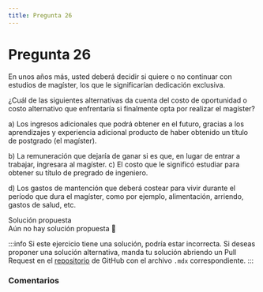 ```yaml
---
title: Pregunta 26
---
```



# Pregunta 26

<div className="exercise">
En unos años más, usted deberá decidir si quiere o no continuar con estudios de magíster, los que
le significarían dedicación exclusiva.

¿Cuál de las siguientes alternativas da cuenta del costo de oportunidad o costo alternativo que
enfrentaría si finalmente opta por realizar el magíster?

a) Los ingresos adicionales que podrá obtener en el futuro, gracias a los aprendizajes y
experiencia adicional producto de haber obtenido un título de postgrado (el magíster).

b) La remuneración que dejaría de ganar si es que, en lugar de entrar a trabajar, ingresara al
magíster.
c) El costo que le significó estudiar para obtener su título de pregrado de ingeniero.


d) Los gastos de mantención que deberá costear para vivir durante el período que dura el
magíster, como por ejemplo, alimentación, arriendo, gastos de salud, etc.

</div>

<MDXDetails>
<summary>Solución propuesta</summary>

<div className="exercise">
Aún no hay solución propuesta 🥲
</div>

:::info
Si este ejercicio tiene una solución, podría estar incorrecta. Si deseas proponer una solución alternativa, manda tu solución abriendo
un Pull Request en el [repositorio](https://github.com/crow-rojas/apuntes-fundamentals/pulls) de GitHub con el archivo
`.mdx` correspondiente.
:::

</MDXDetails>

### Comentarios

<Disqus
  url="https://crow-rojas.github.io/apuntes-fundamentals/docs/engineering/economics/exercises/2019-2/p26"
  identifier="docs/engineering/economics/exercises/2019-2/p26"
  title="2019-2 Economia - Pregunta 26"
/>
